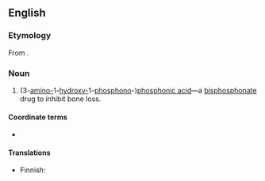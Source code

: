 ==English==

===Etymology===
From {{af|en||-dronate|t2=calcium metabolism regulator}} {{m|en|acid}}.

{{rfe|en}}

===Noun===
{{en-noun|-}}
{{wikipedia|mul=bone remodeling}}

# {{lb|en|pharmaceutical drug}} (3-[[amino-]]1-[[hydroxy-]]1-[[phosphonate|phosphono]]-)[[phosphonic acid]]—a [[bisphosphonate]] drug to inhibit bone loss.

====Coordinate terms====
* {{l|en|pamidronate}} {{lb|en|coordinate as a base versus an acid, but synonymous in the practical sense that the conjugate base and conjugate acid coexist in solution}}

====Translations====
{{trans-top|bisphosphonate drug to inhibit bone loss}}
* Finnish: {{t|fi|pamidronihappo}}
{{trans-mid}}
{{trans-bottom}}